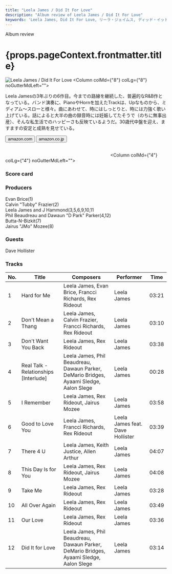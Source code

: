 ```yaml
---
title: "Leela James / Did It For Love"
description: "Album review of Leela James / Did It For Love"
keywords: 'Leela James, Did It For Love, リーラ・ジェイムス, ディッド・イット・フォー・ラブ'
---
```




<p className="largeP">Album review</p>
<h1 className="h1--no--margin">{props.pageContext.frontmatter.title}</h1>

<Row  className="image-card-group">
	<Column colMd={"4"} colLg={"4"} noGutterMdLeft="">
       <ImageCard>

![Leela James / Did It For Love](../../images/cd/leelajames5L.jpg) 
</ImageCard>
	</Column>
	<Column colMd={"8"} colLg={"8"} noGutterMdLeft="">
	<p>
	Leela Jamesの3年ぶりの6作目。今までの路線を継続した、普遍的なR&B作となっている。バンド演奏に、PianoやHornを加えたTrackは、Upなものから、ミディアム～スローと様々。曲にあわせて、時にはしっとりと、時には力強く歌い上げている。話によると大半の曲の録音時には妊娠してたそうで（のちに無事出産）、そんな私生活でのハッピーさも反映ているようだ。30歳代中盤を迎え、ますますの安定と成熟を見せている。
	</p>
	<div>
	    <Button href="https://amzn.to/307Q0uL" kind="primary" size="small" renderIcon={ArrowUpRight24}>
          amazon.com
        </Button>
        <Button href="https://amzn.to/3hL18DP" kind="secondary" size="small" renderIcon={ArrowUpRight24}>
          amazon.co.jp
        </Button>
	</div>
	<a href="https://geo.music.apple.com/jp/album/did-it-for-love/1207699603?mt=1&app=music&ls=1&at=11lcug" style="display:inline-block;overflow:hidden;background:url(https://linkmaker.itunes.apple.com/ja-jp/lockup.svg?releaseDate=2017-03-31&kind=album&bubble=apple_music&style=mono-black) no-repeat;width:180px;height:45px;"></a>
	<a href="https://geo.music.apple.com/jp/album/did-it-for-love/1207699603?app=itunes&at=11lcug" style="display:inline-block;overflow:hidden;background:url(https://linkmaker.itunes.apple.com/ja-jp/badge-lrg.svg?releaseDate=2017-03-31T00:00:00Z&kind=album&bubble=itunes_music) no-repeat;width:140px;height:45px;"></a>
	</Column>
</Row>
<Row >
	<Column colMd={"4"} colLg={"4"} noGutterMdLeft="">
<div>
    <h3>Score card</h3>
	<SliderJS1 value="5" />
    <SliderJS2 value="3" />
	<SliderJS3 value="1" />
    <SliderJS4 value="8" />
</div>
</Column>
<Column colMd={"8"} colLg={"8"} noGutterMdLeft="">
<div>
<h3>Producers</h3>
<p>
Evan Brice(1)
<br/>Calvin "Tubby" Frazier(2)
<br/>Leela James and J Hammond(3,5,6,9,10,11
<br/>Phil Beaudreau and Dawaun "D Park" Parker(4,12)
<br/>Butta-N-Bizkit(7)
<br/>Jairus "JMo" Mozee(8)
</p>
<h3>Guests</h3>
<p>
Dave Hollister
</p>
</div>
</Column>
</Row>

<h3>Tracks</h3>

| No. |	 Title                                |	 Composers                                                                             	|	 Performer                     | Time  |
| --- |	------------------------------------- | --------------------------------------------------------------------------------------- | -------------------------------- | ----- |
| 1	  |	Hard for Me                           | Leela James, Evan Brice, Francci Richards, Rex Rideout                                 	| Leela James                      | 03:21 |
| 2	  |	Don't Mean a Thang                    | Leela James, Calvin Frazier, Francci Richards, Rex Rideout                             	| Leela James                      | 03:10 |
| 3	  |	Don't Want You Back                   | Leela James, Rex Rideout                                                               	| Leela James                      | 03:38 |
| 4	  |	Real Talk - Relationships [Interlude] | Leela James, Phil Beaudreau, Dawaun Parker, DeMario Bridges, Ayaami Sledge, Aalon Slege	| Leela James                      | 00:28 |
| 5	  |	I Remember                            | Leela James, Rex Rideout, Jairus Mozee                                                 	| Leela James                      | 03:58 |
| 6	  |	Good to Love You                      | Leela James, Francci Richards, Rex Rideout                                             	| Leela James feat. Dave Hollister | 03:39 |
| 7	  |	There 4 U                             | Leela James, Keith Justice, Allen Arthur                                               	| Leela James                      | 04:07 |
| 8	  |	This Day Is for You                   | Leela James, Rex Rideout, Jairus Mozee                                                 	| Leela James                      | 04:08 |
| 9	  |	Take Me                               | Leela James, Rex Rideout                                                               	| Leela James                      | 03:28 |
| 10  |	All Over Again                        | Leela James, Rex Rideout                                                               	| Leela James                      | 03:49 |
| 11  |	Our Love                              | Leela James, Rex Rideout                                                               	| Leela James                      | 03:36 |
| 12  |	Did It for Love                       | Leela James, Phil Beaudreau, Dawaun Parker, DeMario Bridges, Ayaami Sledge, Aalon Slege	| Leela James                      | 03:14 |
